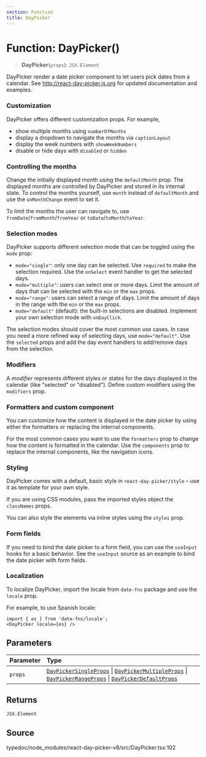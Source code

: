 ```yaml
---
section: Function
title: DayPicker
---
```


# Function: DayPicker()

> **DayPicker**(`props`): `JSX.Element`

DayPicker render a date picker component to let users pick dates from a
calendar. See http://react-day-picker.js.org for updated documentation and
examples.

### Customization

DayPicker offers different customization props. For example,

- show multiple months using `numberOfMonths`
- display a dropdown to navigate the months via `captionLayout`
- display the week numbers with `showWeekNumbers`
- disable or hide days with `disabled` or `hidden`

### Controlling the months

Change the initially displayed month using the `defaultMonth` prop. The
displayed months are controlled by DayPicker and stored in its internal
state. To control the months yourself, use `month` instead of `defaultMonth`
and use the `onMonthChange` event to set it.

To limit the months the user can navigate to, use
`fromDate`/`fromMonth`/`fromYear` or `toDate`/`toMonth`/`toYear`.

### Selection modes

DayPicker supports different selection mode that can be toggled using the
`mode` prop:

- `mode="single"`: only one day can be selected. Use `required` to make the
  selection required. Use the `onSelect` event handler to get the selected
  days.
- `mode="multiple"`: users can select one or more days. Limit the amount of
  days that can be selected with the `min` or the `max` props.
- `mode="range"`: users can select a range of days. Limit the amount of days
  in the range with the `min` or the `max` props.
- `mode="default"` (default): the built-in selections are disabled. Implement
  your own selection mode with `onDayClick`.

The selection modes should cover the most common use cases. In case you
need a more refined way of selecting days, use `mode="default"`. Use the
`selected` props and add the day event handlers to add/remove days from the
selection.

### Modifiers

A _modifier_ represents different styles or states for the days displayed in
the calendar (like "selected" or "disabled"). Define custom modifiers using
the `modifiers` prop.

### Formatters and custom component

You can customize how the content is displayed in the date picker by using
either the formatters or replacing the internal components.

For the most common cases you want to use the `formatters` prop to change how
the content is formatted in the calendar. Use the `components` prop to
replace the internal components, like the navigation icons.

### Styling

DayPicker comes with a default, basic style in `react-day-picker/style` – use
it as template for your own style.

If you are using CSS modules, pass the imported styles object the
`classNames` props.

You can also style the elements via inline styles using the `styles` prop.

### Form fields

If you need to bind the date picker to a form field, you can use the
`useInput` hooks for a basic behavior. See the `useInput` source as an
example to bind the date picker with form fields.

### Localization

To localize DayPicker, import the locale from `date-fns` package and use the
`locale` prop.

For example, to use Spanish locale:

```
import { es } from 'date-fns/locale';
<DayPicker locale={es} />
```

## Parameters

| Parameter | Type |
| :------ | :------ |
| `props` | [`DayPickerSingleProps`](/docs/api/main/interfaces/DayPickerSingleProps.mdx) \| [`DayPickerMultipleProps`](/docs/api/main/interfaces/DayPickerMultipleProps.mdx) \| [`DayPickerRangeProps`](/docs/api/main/interfaces/DayPickerRangeProps.mdx) \| [`DayPickerDefaultProps`](/docs/api/main/interfaces/DayPickerDefaultProps.mdx) |

## Returns

`JSX.Element`

## Source

typedoc/node\_modules/react-day-picker-v8/src/DayPicker.tsx:102
